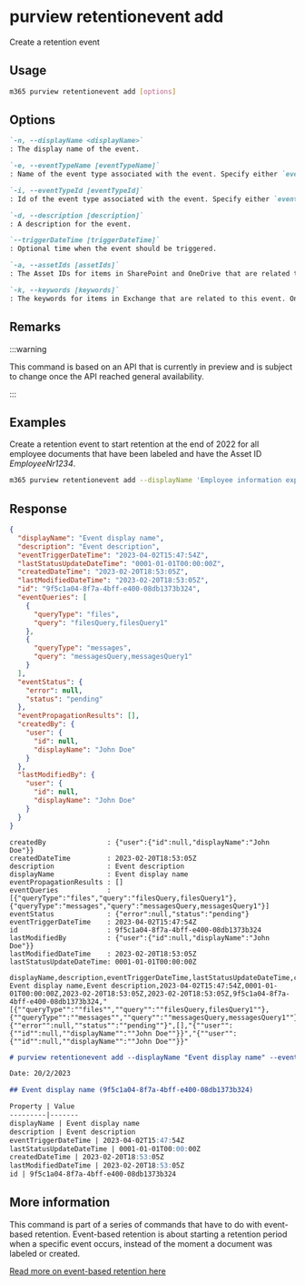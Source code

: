 
# purview retentionevent add

Create a retention event

## Usage

```sh
m365 purview retentionevent add [options]
```

## Options

```md definition-list
`-n, --displayName <displayName>`
: The display name of the event.

`-e, --eventTypeName [eventTypeName]`
: Name of the event type associated with the event. Specify either `eventTypeId` or `eventTypeName` but not both.

`-i, --eventTypeId [eventTypeId]`
: Id of the event type associated with the event. Specify either `eventTypeId` or `eventTypeName` but not both.

`-d, --description [description]`
: A description for the event.

`--triggerDateTime [triggerDateTime]`
: Optional time when the event should be triggered.

`-a, --assetIds [assetIds]`
: The Asset IDs for items in SharePoint and OneDrive that are related to this event. Only items that have labels associated with the event type you chose will be retained. Specify `assetIds` and/or `keywords`, but at least one.

`-k, --keywords [keywords]`
: The keywords for items in Exchange that are related to this event. Only items that have labels associated with the event type you chose will be retained. Specify `assetIds` and/or `keywords`, but at least one.
```

<Global />

## Remarks

:::warning

This command is based on an API that is currently in preview and is subject to change once the API reached general availability.

:::

## Examples

Create a retention event to start retention at the end of 2022 for all employee documents that have been labeled and have the Asset ID _EmployeeNr1234_.

```sh
m365 purview retentionevent add --displayName 'Employee information expiration' --description 'Employee documents expired due to offboarding' --eventTypeName 'CustomRetentionTime' --triggerDateTime '2022-12-31' --assetIds 'ComplianceAssetId:EmployeeNr1234'
```

## Response

<Tabs>
  <TabItem value="JSON">

  ```json
  {
    "displayName": "Event display name",
    "description": "Event description",
    "eventTriggerDateTime": "2023-04-02T15:47:54Z",
    "lastStatusUpdateDateTime": "0001-01-01T00:00:00Z",
    "createdDateTime": "2023-02-20T18:53:05Z",
    "lastModifiedDateTime": "2023-02-20T18:53:05Z",
    "id": "9f5c1a04-8f7a-4bff-e400-08db1373b324",
    "eventQueries": [
      {
        "queryType": "files",
        "query": "filesQuery,filesQuery1"
      },
      {
        "queryType": "messages",
        "query": "messagesQuery,messagesQuery1"
      }
    ],
    "eventStatus": {
      "error": null,
      "status": "pending"
    },
    "eventPropagationResults": [],
    "createdBy": {
      "user": {
        "id": null,
        "displayName": "John Doe"
      }
    },
    "lastModifiedBy": {
      "user": {
        "id": null,
        "displayName": "John Doe"
      }
    }
  }
  ```

  </TabItem>
  <TabItem value="Text">

  ```text
  createdBy               : {"user":{"id":null,"displayName":"John Doe"}}
  createdDateTime         : 2023-02-20T18:53:05Z
  description             : Event description
  displayName             : Event display name
  eventPropagationResults : []
  eventQueries            : [{"queryType":"files","query":"filesQuery,filesQuery1"},{"queryType":"messages","query":"messagesQuery,messagesQuery1"}]
  eventStatus             : {"error":null,"status":"pending"}
  eventTriggerDateTime    : 2023-04-02T15:47:54Z
  id                      : 9f5c1a04-8f7a-4bff-e400-08db1373b324
  lastModifiedBy          : {"user":{"id":null,"displayName":"John Doe"}}
  lastModifiedDateTime    : 2023-02-20T18:53:05Z
  lastStatusUpdateDateTime: 0001-01-01T00:00:00Z 
  ```

  </TabItem>
  <TabItem value="CSV">

  ```csv
  displayName,description,eventTriggerDateTime,lastStatusUpdateDateTime,createdDateTime,lastModifiedDateTime,id,eventQueries,eventStatus,eventPropagationResults,createdBy,lastModifiedBy
  Event display name,Event description,2023-04-02T15:47:54Z,0001-01-01T00:00:00Z,2023-02-20T18:53:05Z,2023-02-20T18:53:05Z,9f5c1a04-8f7a-4bff-e400-08db1373b324,"[{""queryType"":""files"",""query"":""filesQuery,filesQuery1""},{""queryType"":""messages"",""query"":""messagesQuery,messagesQuery1""}]","{""error"":null,""status"":""pending""}",[],"{""user"":{""id"":null,""displayName"":""John Doe""}}","{""user"":{""id"":null,""displayName"":""John Doe""}}"
  ```

  </TabItem>
  <TabItem value="Markdown">

  ```md
  # purview retentionevent add --displayName "Event display name" --eventType "Event Type" --description "Event description" --triggerDateTime "2023-04-02T15:47:54Z" --assetIds "filesQuery,filesQuery1" --keywords "messagesQuery,messagesQuery1"

  Date: 20/2/2023

  ## Event display name (9f5c1a04-8f7a-4bff-e400-08db1373b324)

  Property | Value
  ---------|-------
  displayName | Event display name
  description | Event description
  eventTriggerDateTime | 2023-04-02T15:47:54Z
  lastStatusUpdateDateTime | 0001-01-01T00:00:00Z
  createdDateTime | 2023-02-20T18:53:05Z
  lastModifiedDateTime | 2023-02-20T18:53:05Z
  id | 9f5c1a04-8f7a-4bff-e400-08db1373b324
  ```

  </TabItem>
</Tabs>

## More information

This command is part of a series of commands that have to do with event-based retention. Event-based retention is about starting a retention period when a specific event occurs, instead of the moment a document was labeled or created.

[Read more on event-based retention here](https://learn.microsoft.com/microsoft-365/compliance/event-driven-retention?view=o365-worldwide)
